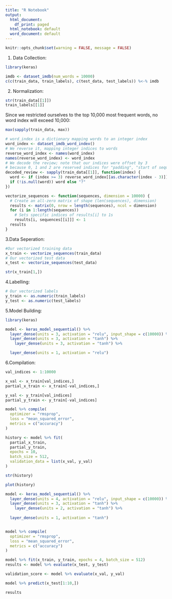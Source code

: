 ---
title: "R Notebook"
output:
  html_document:
    df_print: paged
  html_notebook: default
  word_document: default
---

```{r setup, include=FALSE}
knitr::opts_chunk$set(warning = FALSE, message = FALSE)
```

1. Data Collection:

```{r}
library(keras)

imdb <- dataset_imdb(num_words = 10000)
c(c(train_data, train_labels), c(test_data, test_labels)) %<-% imdb
```

2. Normalization:
```{r}
str(train_data[[1]])
train_labels[[1]]
```

Since we restricted ourselves to the top 10,000 most frequent words, no word index will exceed 10,000:

```{r}
max(sapply(train_data, max))

```

```{r}
# word_index is a dictionary mapping words to an integer index
word_index <- dataset_imdb_word_index()
# We reverse it, mapping integer indices to words
reverse_word_index <- names(word_index)
names(reverse_word_index) <- word_index
# We decode the review; note that our indices were offset by 3
# because 0, 1 and 2 are reserved indices for "padding", "start of sequence", and "unknown".
decoded_review <- sapply(train_data[[1]], function(index) {
  word <- if (index >= 3) reverse_word_index[[as.character(index - 3)]]
  if (!is.null(word)) word else "?"
})
```

```{r}
vectorize_sequences <- function(sequences, dimension = 10000) {
  # Create an all-zero matrix of shape (len(sequences), dimension)
  results <- matrix(0, nrow = length(sequences), ncol = dimension)
  for (i in 1:length(sequences))
    # Sets specific indices of results[i] to 1s
    results[i, sequences[[i]]] <- 1
  results
}

```

3.Data Seperation:
```{r}
#Our vectorized training data
x_train <- vectorize_sequences(train_data)
# Our vectorized test data
x_test <- vectorize_sequences(test_data)
```

```{r}
str(x_train[1,])
```

4.Labelling:
```{r}
# Our vectorized labels
y_train <- as.numeric(train_labels)
y_test <- as.numeric(test_labels)
```


5.Model Building:
```{r}
library(keras)

model <- keras_model_sequential() %>% 
  layer_dense(units = 3, activation = "relu", input_shape = c(10000)) %>% 
  layer_dense(units = 3, activation = "tanh") %>% 
    layer_dense(units = 3, activation = "tanh") %>% 

  layer_dense(units = 1, activation = "relu")
```


6.Compilation:

```{r}
val_indices <- 1:10000

x_val <- x_train[val_indices,]
partial_x_train <- x_train[-val_indices,]

y_val <- y_train[val_indices]
partial_y_train <- y_train[-val_indices]
```

```{r, echo=TRUE, results='hide'}
model %>% compile(
  optimizer = "rmsprop",
  loss = "mean_squared_error",
  metrics = c("accuracy")
)

history <- model %>% fit(
  partial_x_train,
  partial_y_train,
  epochs = 10,
  batch_size = 512,
  validation_data = list(x_val, y_val)
)
```



```{r}
str(history)
```


```{r}
plot(history)
```


```{r, echo=TRUE, results='hide'}
model <- keras_model_sequential() %>% 
  layer_dense(units = 4, activation = "relu", input_shape = c(10000)) %>% 
  layer_dense(units = 3, activation = "tanh") %>% 
    layer_dense(units = 2, activation = "tanh") %>%
   
  layer_dense(units = 1, activation = "tanh")


model %>% compile(
  optimizer = "rmsprop",
  loss = "mean_squared_error",
  metrics = c("accuracy")
)

model %>% fit(x_train, y_train, epochs = 4, batch_size = 512)
results <- model %>% evaluate(x_test, y_test)

validation_score <- model %>% evaluate(x_val, y_val)
```



```{r}
model %>% predict(x_test[1:10,])

results
```

